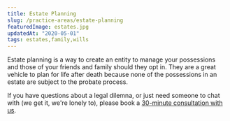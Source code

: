 ```yaml
---
title: Estate Planning
slug: /practice-areas/estate-planning
featuredImage: estates.jpg
updatedAt: "2020-05-01"
tags: estates,family,wills
---
```


Estate planning is a way to create an entity to manage your possessions and
those of your friends and family should they opt in. They are a great vehicle
to plan for life after death because none of the possessions in an estate are
subject to the probate process.

If you have questions about a legal dilemna, or just need someone to chat
with (we get it, we're lonely to), please book a [30-minute consultation with
us](/contact).
